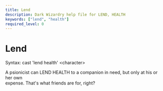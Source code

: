 ```yaml
---
title: Lend
description: Dark Wizardry help file for LEND, HEALTH
keywords: ["lend", "health"]
required_level: 0
---
```


# Lend

Syntax: cast 'lend health' \<character\>  

A psionicist can LEND HEALTH to a companion in need, but only at his or her own  
expense.  That's what friends are for, right?